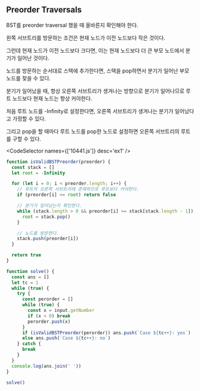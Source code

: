
## Preorder Traversals

BST를 preorder traversal 했을 때 올바른지 확인해야 한다.

왼쪽 서브트리를 방문하는 조건은 현재 노드가 이전 노드보다 작은 것이다.

그런데 현재 노드가 이전 노드보다 크다면, 이는 현재 노드보다 더 큰 부모 노드에서 분기가 일어난 것이다.

노드를 방문하는 순서대로 스택에 추가한다면, 스택을 pop하면서 분기가 일어난 부모 노드를 찾을 수 있다.

분기가 일어났을 때, 항상 오른쪽 서브트리가 생겨나는 방향으로 분기가 일어나므로 루트 노드보다 현재 노드는 항상 커야한다.

처음 루트 노드를 -Infinity로 설정한다면, 오른쪽 서브트리가 생겨나는 분기가 일어났다고 가정할 수 있다.

그리고 pop을 할 때마다 루트 노드를 pop한 노드로 설정하면 오른쪽 서브트리의 루트를 구할 수 있다.

<CodeSelector names={['10441.js']} desc='ex1' />

```js
function isValidBSTPreorder(preorder) {
  const stack = []
  let root = -Infinity

  for (let i = 0; i < preorder.length; i++) {
    // 루트의 오른쪽 서브트리에 존재하므로 루트보다 커야한다.
    if (preorder[i] <= root) return false

    // 분기가 일어났는지 확인한다.
    while (stack.length > 0 && preorder[i] >= stack[stack.length - 1]) {
      root = stack.pop()
    }

    // 노드를 방문한다.
    stack.push(preorder[i])
  }

  return true
}

function solve() {
  const ans = []
  let tc = 1
  while (true) {
    try {
      const perorder = []
      while (true) {
        const x = input.getNumber
        if (x < 0) break
        perorder.push(x)
      }
      if (isValidBSTPreorder(perorder)) ans.push(`Case ${tc++}: yes`)
      else ans.push(`Case ${tc++}: no`)
    } catch {
      break
    }
  }
  console.log(ans.join(' '))
}

solve()
```
